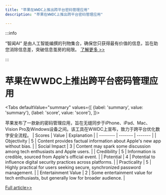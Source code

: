 ```yaml
---
title: "苹果在WWDC上推出跨平台密码管理应用"
description: "苹果在WWDC上推出跨平台密码管理应用"

---
```



:::info

“智闻AI“ 是由人工智能编撰的刊物集合，确保您只获得最有价值的信息，旨在助您消除信息差，突破信息茧房的局限。  [了解更多 >>](/)

:::

# 苹果在WWDC上推出跨平台密码管理应用


<Tabs
	defaultValue="summary"
	values={[
	{label: 'summary', value: 'summary'},
	{label: 'score', value: 'score'},
]}>
<TabItem value="summary">


苹果发布了一款新的密码管理应用，旨在无缝同步于iPhone、iPad、Mac、Vision Pro及Windows设备之间。该工具在WWDC上宣布，致力于跨平台优化数字安全流程。
</TabItem>
<TabItem value="score">
	| Scores     | Value   | Explanation |
	| -------- | ------- | ------- |
	| Objectivity  | 5    | Content provides factual information about Apple's new app without bias.    |
	| Social Impact | 3     | Content may spark some discussion among tech enthusiasts and Apple users.    |
	| Credibility    | 5    | Information is credible, sourced from Apple's official event.    |
	| Potential    | 4    | Potential to influence digital security practices across platforms.    |
	| Practicality    | 5    | Highly practical for users seeking secure, synchronized password management.    |
	| Entertainment Value    | 2    | Some entertainment value for tech enthusiasts, but generally low for broader audience.    |
</TabItem>
</Tabs>

[Full article>>](https://www.cnet.com/tech/services-and-software/apple-new-password-manager-app-will-sync-across-devices-and-platforms/#ftag=CAD590a51e)
